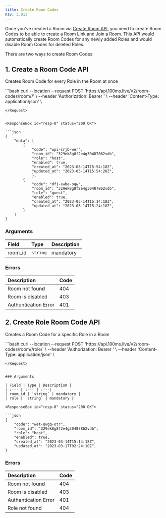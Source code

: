 ```yaml
---
title: Create Room Codes
nav: 3.013
---
```


Once you've created a Room via [Create Room API](/server-side/v2/Rooms/create-via-api), you need to create Room Codes to be able to create a Room Link and Join a Room. This API would automatically create Room Codes for any newly added Roles and would disable Room Codes for deleted Roles. 

There are two ways to create Room Codes:

## 1. Create a Room Code API
Creates Room Code for every Role in the Room at once

<PostRequest title="https://api.100ms.live/v2/room-codes/room/<room_id>/" />
<Request id="req-comp-0">
```bash
curl --location --request POST 'https://api.100ms.live/v2/room-codes/room/<room_id>/' \
--header 'Authorization: Bearer <management_token>' \
--header 'Content-Type: application/json' \

```
</Request>


<ResponseBox id="resp-0" status="200 OK">

```json
{
    "data": [
		{
			"code": "wpi-srjb-wer",
			"room_id": "329ek8g8f2e4g30487862vdb",
			"role": "host",
			"enabled": true,
			"created_at": "2023-03-14T15:54:18Z",
			"updated_at": "2023-03-14T15:54:20Z",
			},
		{
			"code": "dfj-ewbe-oqw",
			"room_id": "329ek8g8f2e4g30487862vdb",
			"role": "guest",
			"enabled": true,
			"created_at": "2023-03-14T15:14:18Z",
			"updated_at": "2023-03-14T15:24:18Z",
		}
    ]
}
```

</ResponseBox>

### Arguments

| Field | Type | Description |
| :--- | :--- | :---|
| room_id | `string` | mandatory |


### Errors

| Description | Code |
| :--- | :--- |
| Room not found | 404 |
| Room is disabled | 403 |
| Authentication Error | 401 |


## 2. Create Role Room Code API
Creates a Room Code for a specific Role in a Room

<PostRequest title="https://api.100ms.live/v2/room-codes/room/<room_id>/role/<role>" />
<Request id="req-comp-0">
```bash
curl --location --request POST 'https://api.100ms.live/v2/room-codes/room/<room_id>/role/<role>' \
--header 'Authorization: Bearer <management_token>' \
--header 'Content-Type: application/json' \

```
</Request>
    
    
### Arguments

| Field | Type | Description |
| :--- | :--- | :---|
| room_id | `string` | mandatory |
| role | `string` | mandatory |
    
<ResponseBox id="resp-0" status="200 OK">

```json
{
    "code": "wet-qwgq-otr",
    "room_id": "329ek8g8f2e4g30487862vdb",
    "role": "host",
    "enabled": true,
    "created_at": "2023-03-14T15:14:18Z",
    "updated_at": "2023-03-17T02:24:10Z",
}
```
 </ResponseBox>

    
### Errors

| Description | Code |
| :--- | :--- |
| Room not found | 404 |
| Room is disabled | 403 |
| Authentication Error | 401 |
| Role not found | 404 |
